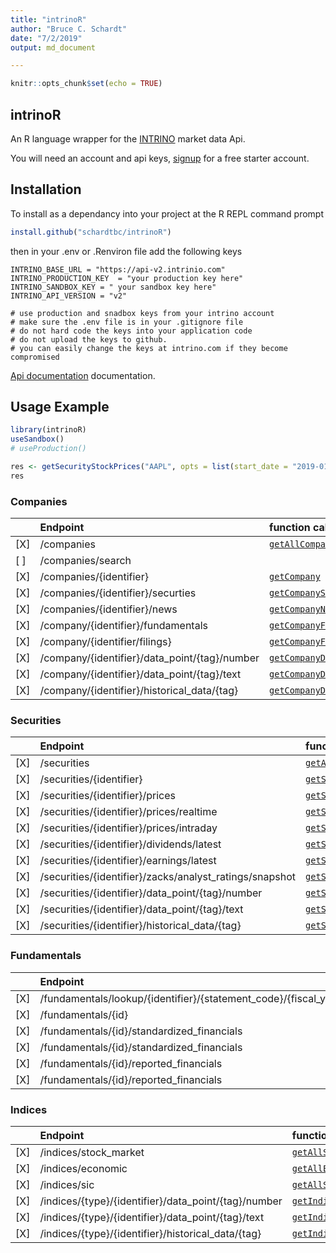 ```yaml
---
title: "intrinoR"
author: "Bruce C. Schardt"
date: "7/2/2019"
output: md_document

---
```


```r
knitr::opts_chunk$set(echo = TRUE)
```

## intrinoR

An R language wrapper for the [INTRINO](https://intrino.com) market data Api.

You will need an account and api keys, [signup](https://intrinio.com/signup) for a free starter account.

## Installation

To install as a dependancy into your project at the R REPL command prompt

```r
install.github("schardtbc/intrinoR")
```

then in your .env or .Renviron file add the following keys

```
INTRINO_BASE_URL = "https://api-v2.intrinio.com"
INTRINO_PRODUCTION_KEY  = "your production key here"
INTRINO_SANDBOX_KEY = " your sandbox key here"
INTRINO_API_VERSION = "v2"

# use production and snadbox keys from your intrino account
# make sure the .env file is in your .gitignore file
# do not hard code the keys into your application code
# do not upload the keys to github.
# you can easily change the keys at intrino.com if they become compromised
```

[Api documentation](https://docs.intrinio.com/documentation/api_v2/getting_started) documentation.


## Usage Example

```r
library(intrinoR)
useSandbox()
# useProduction()

res <- getSecurityStockPrices("AAPL", opts = list(start_date = "2019-01-01"))
res
```

### Companies

|     | Endpoint                                      | function call              |
|-----|:----------------------------------------------|:-------------------------------------------------------------------|
| [X] | /companies                                    | [`getAllCompanies`](/doc/getAllCompanies.md)                       |
| [ ] | /companies/search                             |                                                                    |
| [X] | /companies/{identifier}                       | [`getCompany`](/doc/getCompany.md)                                 |
| [X] | /companies/{identifier}/securties             | [`getCompanySecurities`](/doc/getCompanySecurities.md)             |
| [X] | /companies/{identifier}/news                  | [`getCompanyNews`](/doc/getCompanyNews.md)                         |
| [X] | /company/{identifier}/fundamentals            | [`getCompanyFundamentals`](/doc/getCompanyFundamentals.md)         |
| [X] | /company/{identifier/filings}                 | [`getCompanyFilings`](/doc/getCompanyFilings.md)                   |
| [X] | /company/{identifier}/data_point/{tag}/number | [`getCompanyDataPointNumber`](/doc/getCompanyDataPointNumber.md)   |
| [X] | /company/{identifier}/data_point/{tag}/text   | [`getCompanyDataPointText`](/doc/getCompanyDataPointText.md)       |
| [X] | /company/{identifier}/historical_data/{tag}   | [`getCompanyDataPointHistory`](/doc/getCompanyDataPointHistory.md) |

### Securities

|     | Endpoint                                      | function call              |
|-----|:----------------------------------------------|:-------------------------------------------------------------------|
| [X] | /securities                                   | [`getAllSecurities`](/doc/getAllSecurities.md)                     |
| [X] | /securities/{identifier}                      | [`getSecurityById`](getSecurityById.md)                            |
| [X] | /securities/{identifier}/prices               | [`getSecurityStockPrices`](getSecurityStockPrices.md)              |
| [X] | /securities/{identifier}/prices/realtime      | [`getSecurityRealtimePrice`](getSecurityRealtimePrice.md)          |
| [X] | /securities/{identifier}/prices/intraday      | [`getSecurityIntradayPrices`](getSecurityIntradayPrices.md)        |
| [X] | /securities/{identifier}/dividends/latest     | [`getSecurityDividendsLatest`](getSecurityDividendsLatest.md)      |
| [X] | /securities/{identifier}/earnings/latest      | [`getSecurityEarningsLatest`](getSecurityEarningsLatest.md)        |
| [X] | /securities/{identifier}/zacks/analyst_ratings/snapshot | [`getSecurityZacksAnalystRatingsSnapshot`](getSecurityZacksAnalystRatingsSnapshot.md) |
| [X] | /securities/{identifier}/data_point/{tag}/number | [`getSecurityDataPointNumber`](getSecurityDataPointNumber.md) |
| [X] | /securities/{identifier}/data_point/{tag}/text | [`getSecurityDataPointText`](getSecurityDataPointText.md) |
| [X] | /securities/{identifier}/historical_data/{tag} | [`getSecurityDataPointHistory`](getSecurityDataPointHistory.md) |

### Fundamentals

|     | Endpoint                                      | function call              |
|-----|:----------------------------------------------|:-------------------------------------------------------------------|
| [X] | /fundamentals/lookup/{identifier}/{statement_code}/{fiscal_year}/{fiscal_period} | [`lookupFundamental`](lookupFundamental.md) |
| [X] | /fundamentals/{id}                            | [`getFundamentalById`](getFundamentalById.md)                       |
| [X] | /fundamentals/{id}/standardized_financials    | [`getStandardizedFinancials`](getStandardizedFinancials.md)         |
| [X] | /fundamentals/{id}/standardized_financials    | [`getStandardizedFinancialsTable`](getStandardizedFinancialsTable.md) |
| [X] | /fundamentals/{id}/reported_financials        | [`getReportedFinancials`](getReportedFinancials.md)                 |
| [X] | /fundamentals/{id}/reported_financials        | [`getReportedFinancialsTable`](getReportedFinancialsTable.md)       |

### Indices 

|     | Endpoint                                             | function call              |
|-----|:-----------------------------------------------------|:--------------------------------------------------------------|
| [X] | /indices/stock_market                                | [`getAllStockMarketIndicies`](getAllStockMarketIndicies.md)   |
| [X] | /indices/economic                                    | [`getAllEconomicIndicies`](getAllEconomicIndicies.md)         |
| [X] | /indices/sic                                         | [`getAllSicIndicies`](getAllSicIndicies.md)                   |
| [X] | /indices/{type}/{identifier}/data_point/{tag}/number | [`getIndicesDataPointNumber`](getIndicesDataPointNumber.md)   |
| [X] | /indices/{type}/{identifier}/data_point/{tag}/text   | [`getIndicesDataPointText`](getIndicesDataPointText.md)       |
| [X] | /indices/{type}/{identifier}/historical_data/{tag}   | [`getIndicesDataPointHistory`](getIndicesDataPointHistory.md) |



